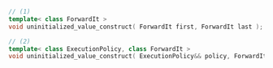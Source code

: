 ```cpp
// (1)
template< class ForwardIt >
void uninitialized_value_construct( ForwardIt first, ForwardIt last );

// (2)
template< class ExecutionPolicy, class ForwardIt >
void uninitialized_value_construct( ExecutionPolicy&& policy, ForwardIt first, ForwardIt last );
```
